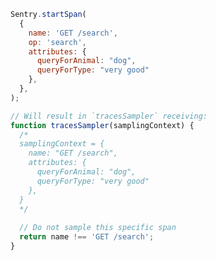 ```javascript
Sentry.startSpan(
  {
    name: 'GET /search',
    op: 'search',
    attributes: {
      queryForAnimal: "dog",
      queryForType: "very good"
    },
  },
);

// Will result in `tracesSampler` receiving:
function tracesSampler(samplingContext) {
  /*
  samplingContext = { 
    name: "GET /search", 
    attributes: {
      queryForAnimal: "dog",
      queryForType: "very good"
    },
  }
  */
 
  // Do not sample this specific span
  return name !== 'GET /search';
}
```
